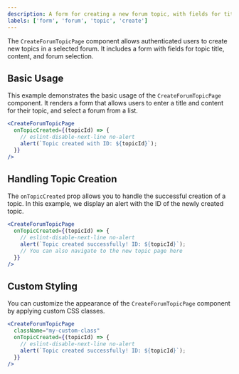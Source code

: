 ```yaml
---
description: A form for creating a new forum topic, with fields for title, content, and forum selection.
labels: ['form', 'forum', 'topic', 'create']
---
```


The `CreateForumTopicPage` component allows authenticated users to create new topics in a selected forum. It includes a form with fields for topic title, content, and forum selection.

## Basic Usage

This example demonstrates the basic usage of the `CreateForumTopicPage` component. It renders a form that allows users to enter a title and content for their topic, and select a forum from a list.

```jsx
<CreateForumTopicPage
  onTopicCreated={(topicId) => {
    // eslint-disable-next-line no-alert
    alert(`Topic created with ID: ${topicId}`);
  }}
/>
```
## Handling Topic Creation
The `onTopicCreated` prop allows you to handle the successful creation of a topic. In this example, we display an alert with the ID of the newly created topic.
```jsx
<CreateForumTopicPage
  onTopicCreated={(topicId) => {
    // eslint-disable-next-line no-alert
    alert(`Topic created successfully! ID: ${topicId}`);
    // You can also navigate to the new topic page here
  }}
/>
```
## Custom Styling
You can customize the appearance of the `CreateForumTopicPage` component by applying custom CSS classes.
```jsx
<CreateForumTopicPage
  className="my-custom-class"
  onTopicCreated={(topicId) => {
    // eslint-disable-next-line no-alert
    alert(`Topic created successfully! ID: ${topicId}`);
  }}
/>